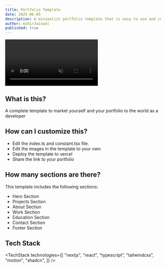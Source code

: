 ```yaml
---
title: Portfolio Template
date: 2025-06-05
description: A minimalist portfolio template that is easy to use and customize.
author: mihirJaiswal
published: true
---
```


<div className="flex flex-col gap-4">
  <video
    autoPlay
    loop
    muted
    src="/portfolio-demo.mp4"
    className="w-full aspect-4/3 md:aspect-video object-cover rounded-xl border mb-3"
  />
  <div className="flex flex-col justify-start items-start gap-3 sm:flex-row">
    <RepoDownload
      url="https://codeload.github.com/mihirJaiswal/portfolio-template-nyxui/legacy.zip/refs/heads/main"
      free
    />
    <TemplatePreview href="https://portfolio-template-nuvyxui.vercel.app/">
      Live Preview{" "}
    </TemplatePreview>
  </div>
</div>

## What is this?

A complete template to market yourself and your portfolio to the world as a developer

## How can I customize this?

- Edit the index.ts and constant.tsx file.
- Edit the images in the template to your own
- Deploy the template to vercel
- Share the link to your portfolio

## How many sections are there?

This template includes the following sections:

- Hero Section
- Projects Section
- About Section
- Work Section
- Education Section
- Contact Section
- Footer Section

## Tech Stack

<TechStack
  technologies={[
    "nextjs",
    "react",
    "typescript",
    "tailwindcss",
    "motion",
    "shadcn",
  ]}
/>
